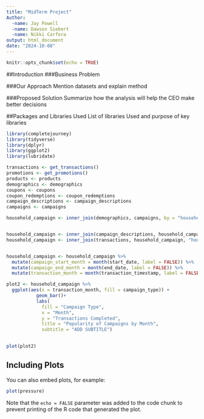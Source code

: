---
title: "MidTerm Project"
Author:
  -name: Jay Powell
  -name: Dawson Siebert
  -name: Nikki Carfora
output: html_document
date: "2024-10-08"
---

```{r setup, include=FALSE}
knitr::opts_chunk$set(echo = TRUE)
```

##Introduction
###Business Problem

###Our Approach
Mention datasets and explain method

###Proposed Solution
Summarize how the analysis will help the CEO make better decisions

##Packages and Libraries Used
List of libraries Used and purpose of key libraries

```{r data}
library(completejourney)
library(tidyverse)
library(dplyr)
library(ggplot2)
library(lubridate)

transactions <- get_transactions()
promotions <- get_promotions()
products <- products
demographics <- demographics
coupons <- coupons
coupon_redemptions <- coupon_redemptions
campaign_descriptions <- campaign_descriptions
campaigns <- campaigns

household_campaign <- inner_join(demographics, campaigns, by = "household_id")


household_campaign <- inner_join(campaign_descriptions, household_campaign, "campaign_id")
household_campaign <- inner_join(transactions, household_campaign, "household_id", relationship = "many-to-many")


household_campaign <- household_campaign %>%
  mutate(campaign_start_month = month(start_date, label = FALSE)) %>%
  mutate(campaign_end_month = month(end_date, label = FALSE)) %>%
  mutate(transaction_month = month(transaction_timestamp, label = FALSE))
```

```{r testplot}
plot2 <- household_campaign %>%
  ggplot(aes(x = transaction_month, fill = campaign_type)) +
           geom_bar()+
           labs(
             fill = "Campaign Type",
             x = "Month",
             y = "Transactions Completed",
             title = "Popularity of Campaigns by Month",
             subtitle = "ADD SUBTITLE")
           

plot(plot2)
```

## Including Plots

You can also embed plots, for example:

```{r pressure, echo=FALSE}
plot(pressure)
```

Note that the `echo = FALSE` parameter was added to the code chunk to prevent printing of the R code that generated the plot.
